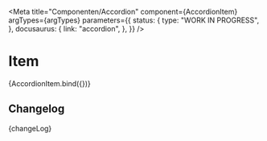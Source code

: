 
<Meta
  title="Componenten/Accordion"
  component={AccordionItem}
  argTypes={argTypes}
  parameters={{
    status: {
      type: "WORK IN PROGRESS",
    },
    docusaurus: {
      link: "accordion",
    },
  }}
/>

# Item

<Canvas>
  <Story name="Item" args={defaultArgs}>
    {AccordionItem.bind({})}
  </Story>
</Canvas>

<ArgsTable story="Item" />

## Changelog

<Description>{changeLog}</Description>
